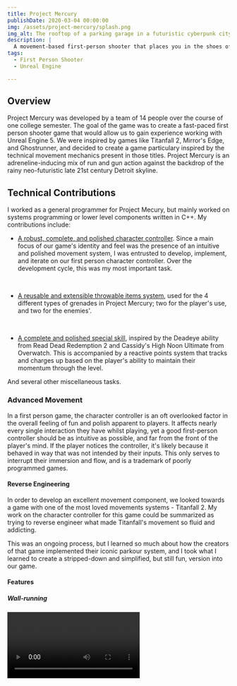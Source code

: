 ```yaml
---
title: Project Mercury
publishDate: 2020-03-04 00:00:00
img: /assets/project-mercury/splash.png
img_alt: The rooftop of a parking garage in a futuristic cyberpunk city
description: |
  A movement-based first-person shooter that places you in the shoes of a lone operative fighting hordes of robots in an urban cyberpunk future
tags:
  - First Person Shooter
  - Unreal Engine

---
```


## Overview
Project Mercury was developed by a team of 14 people over the course of one college semester. The goal of the game was to create a fast-paced first person shooter game that would allow us to gain experience working with Unreal Engine 5. We were inspired by games like Titanfall 2, Mirror's Edge, and Ghostrunner, and decided to create a game particulary inspired by the technical movement mechanics present in those titles. Project Mercury is an adreneline-inducing mix of run and gun action against the backdrop of the rainy neo-futuristic late 21st century Detroit skyline. 

## Technical Contributions
I worked as a general programmer for Project Mecury, but mainly worked on systems programming or lower level components written in C++. My contributions include:
 - [A robust, complete, and polished character controller](#advanced-movement). Since a main focus of our game's identity and feel was the presence of an intuitive and polished movement system, I was entrusted to develop, implement, and iterate on our first person character controller. Over the development cycle, this was my most important task.

    &nbsp; 
    &nbsp; 
 - [A reusable and extensible throwable items system](#grenade-system), used for the 4 different types of grenades in Project Mercury; two for the player's use, and two for the enemies'.

    &nbsp; 
    &nbsp; 
 - [A complete and polished special skill](#deadeye-ability-and-system), inspired by the Deadeye ability from Read Dead Redemption 2 and Cassidy's High Noon Ultimate from Overwatch. This is accompanied by a reactive points system that tracks and charges up based on the player's ability to maintain their momentum through the level.

And several other miscellaneous tasks.


### Advanced Movement
In a first person game, the character controller is an oft overlooked factor in the overall feeling of fun and polish apparent to players. It affects nearly every single interaction they have whilst playing, yet a good first-person controller should be as intuitive as possible, and far from the front of the player's mind. If the player notices the controller, it's likely because it behaved in way that was not intended by their inputs. This only serves to interrupt their immersion and flow, and is a trademark of poorly programmed games.

#### Reverse Engineering
In order to develop an excellent movement component, we looked towards a game with one of the most loved movements systems - Titanfall 2.
My work on the character controller for this game could be summarized as trying to reverse engineer what made Titanfall's movement so fluid and addicting.

This was an ongoing process, but I learned so much about how the creators of that game implemented their iconic parkour system, and I took what I learned to create a stripped-down and simplified, but still fun, version into our game.

#### Features
##### Wall-running
<Video path='/assets/project-mercury/wallrunning.webm' />
Wallrunning occurs whenever the player is falling towards an appropriately angled wall. A circular raycast method allows for free aiming while running.
##### Crouching and Walking
<Video path='/assets/project-mercury/crouch_and_walk.webm' />
Crouching is a custom implementation that smoothly changes the player's collider for the best accuracy.
##### Sliding
<Video path='/assets/project-mercury/slide.webm'/>
Sliding is a physics-based implementation that gains speed down slopes. Slide jumping gives a quick burst of vertical mobility.
##### Mantling and Vaulting
<Video path='/assets/project-mercury/mantle_and_vault.webm' />
Mantling and vaulting allow for smoothly moving about the level without getting tripped up on level geometry.

#### Wall Running Technical Breakdown
The most important aspect of the movement system in Project Mercury is the wallrunning. It's logic begins here:
![](/assets/project-mercury/UpdateCharacterStateBeforeMovement.png)
The base class implementation of the CharacterMovementComponent executes this function at the end of every frame to see if the current movement mode has changed. If the character is falling, and the the `CanWallRun` function returns true, the state is changed to initiate a wallrun.
![](/assets/project-mercury/OnMovementModeChanged.png)
Another funtion that is executed every frame, `OnMovementModeChanged`, then runs the `OnEnterWallRun` function. Notice also how when the state changes away from `CMoveWallRun`, the `OnExitWallRun` function will likewise be called.
![](/assets/project-mercury/OnEnterWallRun.png)
![](/assets/project-mercury/OnExitWallRun.png)
This architecture ensures that the state of the system is properly managed. Any code that needs to be executed at the start or end of a movement mode can be placed here, and it will run, regardless of how many possible places the movement mode could begin or be cancelled at.
Continuing on with the code, the base class executes the `PhysCustom` function due to being in a derived class movement mode. The override `PhysCustom` then just needs to forward to a dedicated `Phys*` function depending on the specific movement mode.
![](/assets/project-mercury/PhysCustom.png)
At long last, the code finally reaches the code that actually wallruns the player, `PhysWallRun`.
The function itself is long, so only the important sections are shown here.
![](/assets/project-mercury/PhysWallRun_Break.png)
Firstly, the code re-checks that the conditions for starting a wall-run are still being met. It also checks here to see how long has elapsed since the wallrun started, and exits the move mode if the allotted wall run time has expired;
![](/assets/project-mercury/PhysWallRun_PlaneProject.png)
Then, the player's acecleration and velocity are projected onto the plane of the wall. This is what sticks the player to wall so they don't come off of it unless they indend to.
Here is also shown how the gravity is applied based on the altitude of the player's view direction. That is, they'll continue moving at the same height on the wall, unless they look downwards. This prevents the very unituitive situation where the player is looking down and holding the forward input, but moves upwards relative to the camera.
![](/assets/project-mercury/PhysWallRun_Rotate.png)
Another nice feature of this wallrunning implementation is that the player is gently rotated while running, such that their look direction stays the same relative to the part of the wall they're currently contacting. This removes the need to move the look input while running around a curved wall, and creates the feeling of being carried around the turn by the wall.
![](/assets/project-mercury/PhysWallRun_Apply.png)
The actual movement portion of this movement mode is very succint. Other than some minor checks and safe-guards, the player is moved by their velocity in the direction of their acceleration (which are now both clamped to be in the plane of the wall) and one additional stick force is applied into the wall. This is to ensure contact with the wall remains even when running a sharp concave surface.
Lastly, one of the more important parts of this system to recreating the feel of Titanfall 2 is the specific conditions that must be met and/or remain met in order to wall run.
![](/assets/project-mercury/CanWallRun.png)
The `CanWallRun` function is responsible for checking the current state, and determining whether a wall run can be started. It ensures that the player is not on the ground and falling down. It then forwards the check to see if the player is up against a suitable wall to the `CheckForWall` function, which returns a UE5 `FHitResult` struct with all of the information of the best successful raycast for a wall.
It then completes the same logic as Titanfall does to prevent increasing height on the same wall; A change in the wall ran on (approximated by a large change in normal as compared to the last surface the player wall ran on), seeing if enough time has passed since running on this wall, or seeing that the height is lower than previously ran on. This allows for wall running and gaining height by jumping between walls, re-attaching to the same wall if height is not gained, and allows any wall running if the cooldown since the last wall run have expired.
This sort of logic is where the start guards, like `OnEnterWallRun` and `OnExitWallRun` are important, to ensure that everything is always in a valid state for logic like to work.
![](/assets/project-mercury/CheckForWall.png)
The `CheckForWall` function is likewise important. Rather than simply ray casting left and right like many, many, many wallrunning implementations readily found, this function casts a set number of rays in a circle. This allows for wallrunning without requiring that the player's look direction be locked directly along the wall. This allows for the same fluidity of looking and aiming when on a wall as there is on the ground.
A raycast that collides a wall is only considered valid if the wall is close enough to vertical and if the player's velocity and acceleration are both sufficiently pointing into the wall. Of the valid hits in the circle, the closest is selected to represent the current wall.

#### Developer Extensibility
As I have just shown, the custom character movement component is structured such that adding new movement mechanics could be done very efficiently. A lot of movement mode implementation can follow the same basic pattern of
  - Adding a new enum variant to the movement mode enum.
  - Creating a `Can*` function (or for some actions, a `Try*` function is more appropriate), which checks the current state, and returns whether the state should be entered, as well as any information gathered necessary to carry out the state. For instance, the `CanWallRun` function has an out-parameter of type FHitResult, which will contain the most success raycast-to-wall hit after it concludes.
  - Adding a `Phys*` function.
  - Adding any state-tracking in `OnEnter*` and `OnExit*` functions.

#### Designer Friendly Programming
All of the low-level physics code I created for the movement component is endlessly tweakable and modifiable via UPROPERTYs, so that designer can independently tune in the feel of the component based on player feedback for tight iteration cycles.
![](/assets/project-mercury/details_panel.png)
![](/assets/project-mercury/details_panel_2.png)

### Grenade System
Another system I contributed to the project is the grenade system (also called "lethal" system, internally). Developing the grenades gave me the chance to experience creating a highly reusable and adaptable system in Unreal Engine.
#### `LethalSystem` Component
![](/assets/project-mercury/lethal_system_component.png)
The main driver of the system is the Actor Component, `LethalSystem`. This component represents a user of the grenades and an inventory of sorts, with the concept of a list of available lethals, an index of which one is "selected", and a map of remaining cooldowns. That list is player-centric, but the `LethalSystem` also contains all of the methods necessary for using grenades, and can be used without the concept of cooldowns or currently indexed grenade. This makes it perfectly suitable to be re-used for an enemy attack of lobbing grenades, for example.
Where a player class might use the component by changing the selected index and then calling `TrySpawnSelectedLethal`...
![](/assets/project-mercury/player_spawn_lethal.png)
and then at a later time (probably when the player releases whichever button), calling `ThrowLethal`

While an enemy might set the random weighting for its available lethals, set cooldowns ignored, and call `TrySpawnRandomLethal` and `ThrowLethal` together...
![](/assets/project-mercury/enemy_spawn_lethal.png)
But both use the same internal implementation
![](/assets/project-mercury/spawn_lethal.png)
#### `LethalComponent` Component Hierarchy
The base `LethalComponent` is a convenient base class for anything that exhibits grenade-like functionality, and with it's default settings, operates like a prototypical frag grenade.
Any more complicated grenade effects, like for instance the R1C0CH3-T grenade, are able to override the base class with their specific functionality for each event.
    
Early on in development, the `LethalSystem` operated solely on blueprints derived from a blueprint called `BP_BaseLethal`. However, the plan then arose (and was later scrapped) to have gun pickups be tossable for an explosion after running out of ammunition.
Since this functionality is esentially a grenade, it would be nice to reuse the existing LethalSystem. The guns already had a class hierarchy however. This exposed a mistake in the original grenade system, where the grenade functionality was tightly coupled to one specific blueprint. 
![](/assets/project-mercury/old_lethals.png)
After a refactoring, the lethal blueprints are simply the geometry, visuals, and a particular child of `LethalComponent`. This allows any functionality to be easily attached to anything that needs to be "grenade-like".
![](/assets/project-mercury/new_lethals.png)
Additionally, the `LethalSystem` was made to operate on `LethalComponent`-derived things for some functionality, but anything not grenade specific uses a `Throwable` Interface instead.  
![](/assets/project-mercury/throwable.png)

If the situation demanded any expansion of functionality past grenades, this system would be easily expandable.

### Deadeye Ability and System
<Video path="/assets/project-mercury/deadeye_1.webm"/>
In order to make gameplay more dynamic and reward the player for utilizing their movement skills, Project Mercury includes a special skill called Deadeye.
As the player uses their movement system, they are rewarded points, depending on their skill in using the movement ability, as well as their skill in chaining together movement skills without interruption.
<Video path="/assets/project-mercury/deadeye_2.webm"/>
The Deadeye system functions by subscribing to delegates on the aforementioned player controller, which listen for each movement skill, and checking on a movement mode change to see if the combo has broken.
![](/assets/project-mercury/deadeye_delegates.png)
It tracks the current combo count and calulates the actual points to add based on the combo.
![](/assets/project-mercury/deadeye_delegates2.png)
The actual deadeye ability is a combination of helper functions and one behemoth event graph routine.
![](/assets/project-mercury/deadeye_helpers.png)  
This is responsible for camera effects, moving the view to each target, and shooting.
![](/assets/project-mercury/deadeye_impl.png)

